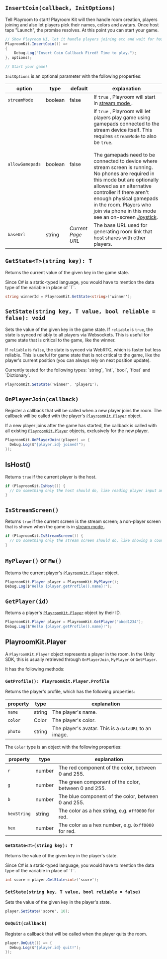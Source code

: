 ## `InsertCoin(callback, InitOptions)`

Tell Playroom to start! Playroom Kit will then handle room creation, players joining and also let players pick their names, colors and avatars. Once host taps "Launch", the promise resolves. At this point you can start your game.

```cs
// Show Playroom UI, let it handle players joining etc and wait for host to tap "Launch"
PlayroomKit.InsertCoin(() =>
{
    Debug.Log("Insert Coin Callback Fired! Time to play.");
}, options);

// Start your game!
```

`InitOptions` is an optional parameter with the following properties:

| option       | type    | default | explanation                                                                 |
|--------------|---------|---------|-----------------------------------------------------------------------------|
| `streamMode` | boolean | false   | If  `true` , Playroom will start in [ stream mode ]( /multiplayer/stream ). |
| `allowGamepads` | boolean | false   | If  `true` , Playroom will let players play game using gamepads connected to the stream device itself. This requires `streamMode` to also be `true`.<br/><br/>The gamepads need to be connected to device where stream screen is running. No phones are required in this mode but are optionally allowed as an alternative controller if there aren't enough physical gamepads in the room. Players who join via phone in this mode see an on-screen [Joystick](/multiplayer/joystick). |
| `baseUrl`    | string  | *Current Page URL*      | The base URL used for generating room link that host shares with other players. |

## `GetState<T>(string key): T`

Returns the current value of the given key in the game state.


<Callout type="info" emoji="ℹ️">
    Since C# is a static-typed language, you would have to mention the data type of the variable in place of `T`.
</Callout>

```cs
string winnerId = PlayroomKit.GetState<string>('winner');
```

## `SetState(string key, T value, bool reliable = false): void`

Sets the value of the given key in the game state. If `reliable` is `true`, the state is synced reliably to all players via Websockets. This is useful for game state that is critical to the game, like the winner. 

If `reliable` is `false`, the state is synced via WebRTC, which is faster but less reliable. This is useful for game state that is not critical to the game, like the player's current position (you can always rely on next position update).

<Callout type="info" emoji="ℹ️">
    Currently tested for the following types: `string`, `int`, `bool`, `float` and `Dictionary<string, T>`.
</Callout>

```cs
PlayroomKit.SetState('winner', 'player1');
```

## `OnPlayerJoin(callback)`

Register a callback that will be called when a new player joins the room. The callback will be called with the player's [`PlayroomKit.Player`](#playroomkitplayer) object.

If a new player joins after the game has started, the callback is called with all existing [`PlayroomKit.Player`](#playroomkitplayer) objects, exclusively for the new player.

```cs
PlayroomKit.OnPlayerJoin((player) => {
  Debug.Log($"{player.id} joined!");
});
```

## IsHost()

Returns `true` if the current player is the host.

```cs
if (PlayroomKit.IsHost()) {
  // Do something only the host should do, like reading player input and setting game state
}
```

## `IsStreamScreen()`

Returns `true` if the current screen is the stream screen; a non-player screen that is shown when the game is in [ stream mode ]( /multiplayer/stream ).

```cs
if (PlayroomKit.IsStreamScreen()) {
  // Do something only the stream screen should do, like showing a countdown
}
```

## `MyPlayer()` or `Me()`

Returns the current player's [`PlayroomKit.Player`](#playroomkitplayer) object.

```cs
PlayroomKit.Player player = PlayroomKit.MyPlayer();
Debug.Log($"Hello {player.getProfile().name}!");
```

## `GetPlayer(id)`

Returns a player's [`PlayroomKit.Player`](#playroomkitplayer) object by their ID.

```cs
PlayroomKit.Player player = PlayroomKit.GetPlayer("abcd1234");
Debug.Log($"Hello {player.getProfile().name}!");
```

## PlayroomKit.Player

A `PlayroomKit.Player` object represents a player in the room. In the Unity SDK, this is usually retrieved through `OnPlayerJoin`, `MyPlayer` or `GetPlayer`.

It has the following methods:

### `GetProfile(): PlayroomKit.Player.Profile`

Returns the player's profile, which has the following properties:

| property | type   | explanation                                                                 |
|----------|--------|-----------------------------------------------------------------------------|
| `name`   | string | The player's name.                                                          |
| `color`  | Color  | The player's color.                                                         |
| `photo`  | string | The player's avatar. This is a `dataURL` to an image.                       |


The `Color` type is an object with the following properties:

| property | type   | explanation                                                                 |
|----------|--------|-----------------------------------------------------------------------------|
| `r`      | number | The red component of the color, between 0 and 255.                          |
| `g`      | number | The green component of the color, between 0 and 255.                        |
| `b`      | number | The blue component of the color, between 0 and 255.                         |
| `hexString` | string | The color as a hex string, e.g. `#ff0000` for red.                         |
| `hex`    | number | The color as a hex number, e.g. `0xff0000` for red.                         |


### `GetState<T>(string key): T`

Returns the value of the given key in the player's state.

<Callout type="info" emoji="ℹ️">
    Since C# is a static-typed language, you would have to mention the data type of the variable in place of `T`.
</Callout>

```cs
int score = player.GetState<int>('score');
```

### `SetState(string key, T value, bool reliable = false)`

Sets the value of the given key in the player's state.

```cs
player.SetState('score', 10);
```

### `OnQuit(callback)`

Register a callback that will be called when the player quits the room.

```cs
player.OnQuit(() => {
  Debug.Log($"{player.id} quit!");
});
```